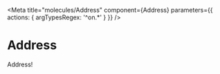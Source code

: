 


<Meta
  title="molecules/Address"
  component={Address}
  parameters={{ actions: { argTypesRegex: '^on.*' } }}
/>

# Address

Address!

<Canvas>
  <Story name="Default">
    <Address address={fAddress} />
  </Story>
</Canvas>
